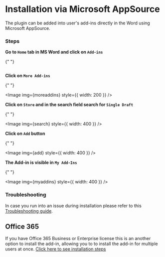 
# Installation via Microsoft AppSource

The plugin can be added into user's add-ins directly in the Word using
Microsoft AppSource.

### Steps

**Go to `Home` tab in MS Word and click on `Add-ins`**

{" "}

<Image img={home} />

**Click on `More Add-ins`**

{" "}

<Image img={moreaddins} style={{ width: 200 }} />

**Click on `Store` and in the search field search for `Single Draft`**

{" "}

<Image img={search} style={{ width: 400 }} />

**Click on `Add` button**

{" "}

<Image img={add} style={{ width: 400 }} />

**The Add-in is visible in `My Add-Ins`**

{" "}

<Image img={myaddins} style={{ width: 400 }} />

### Troubleshooting

In case you run into an issue during installation please refer to this
[Troubleshooting guide](troubleshooting.mdx).

## Office 365

If you have Office 365 Business or Enterprise license this is an another option
to install the add-in, allowing you to to install the add-in for multiple users
at once.
[Click here to see installation steps](install365.mdx)

```

```
